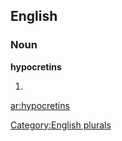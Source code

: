 ==English==

===Noun===
'''hypocretins'''

# {{plural of|[[hypocretin]]}}

[[Category:English plurals]]

[[ar:hypocretins]]